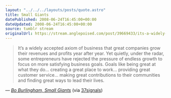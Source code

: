 ```yaml
---
layout: "../../../layouts/posts/quote.astro"
title: Small Giants
datePublished: 2008-06-24T16:45:00+00:00
dateUpdated: 2008-06-24T16:45:00+00:00
source: tumblr stream
originalUrl: https://stream.anglepoised.com/post/39669433/its-a-widely-accepted-axiom-of-business-that
---
```


> It’s a widely accepted axiom of business that great companies grow their revenues and profits year after year. Yet quietly, under the radar, some entrepreneurs have rejected the pressure of endless growth to focus on more satisfying business goals. Goals like being great at what they do&hellip; creating a great place to work&hellip; providing great customer service&hellip; making great contributions to their communities and finding great ways to lead their lives.

— <cite>[Bo Burlingham, _Small Giants_](http://www.smallgiantsbook.com/about.html)</cite> (via [37signals](http://www.37signals.com/svn/posts/1105-choosing-the-right-things-to-say-no-to))
